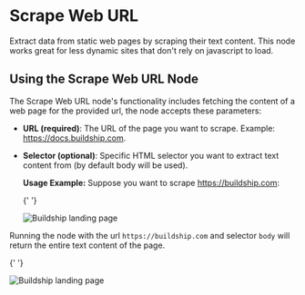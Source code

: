 # Scrape Web URL


Extract data from static web pages by scraping their text content. This node works great for less dynamic sites that
don't rely on javascript to load.

## Using the Scrape Web URL Node

The Scrape Web URL node's functionality includes fetching the content of a web page for the provided url, the node
accepts these parameters:

- **URL (required)**: The URL of the page you want to scrape. Example: https://docs.buildship.com.

- **Selector (optional)**: Specific HTML selector you want to extract text content from (by default body will be used).

  **Usage Example:** Suppose you want to scrape https://buildship.com:

  {' '}

  <Image src={buildshipLanding} alt='Buildship landing page' width={800} />

Running the node with the url `https://buildship.com` and selector `body` will return the entire text content of the
page.

{' '}

<Image src={scrapeResult} alt='Buildship landing page' width={800} />
